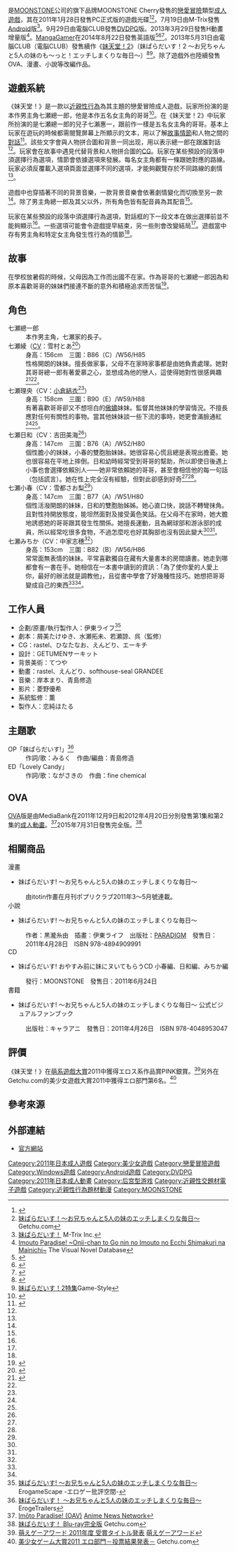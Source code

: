 {{Infobox animanga/Headerofja
|title= 妹天堂！
|image= Imouto Paradise! Onii-chan to Go nin no Imouto no Ecchi Shimakuri na Mainichi game cover.jpg
|size= 250px
|caption=《妹天堂！》遊戲封面
|japanese= 妹ぱらだいす! 〜お兄ちゃんと5人の妹のエッチしまくりな毎日〜
|english= Imouto Paradise!
|kana= いもうとぱらだいす! 〜おにいちゃんとごにんのいもうとのエッチしまくりなまいにち〜
|romaji= Imouto Paradise! ~Onii-chan to Go nin no Imouto no Ecchi Shimakuri na Mainichi~
|genre= [[戀愛|戀愛]]、後宮
}}
{{Infobox animanga/name
|original= 
|official= 
|formal= 
|common= 妹天堂！、妹妹天堂
}}
{{Infobox animanga/Game
|標題=
|類型=[[戀愛冒險|戀愛冒險]]
|使用平台=Windows XP/Vista/7（日文版）<br>Windows XP/Vista/7/8（英文版）<br>[[Android|Android]]<br>[[DVD播放機|DVD播放機]]
|遊戲引擎=ExHIBIT
|開發團隊=[[MOONSTONE|MOONSTONE Cherry]]
|代理商=MOONSTONE Cherry（PC）<br>M-Trix（Android）<br>電腦CLUB（[[DVDPG|DVDPG]]）<br>[[MangaGamer|MangaGamer]]（PC 英文版）<ref>[http://www.mangagamer.com/detail.php?goods_type=1&product_code=70 Imouto Paradise!] {{Wayback|url=http://www.mangagamer.com/detail.php?goods_type=1&product_code=70 |date=20151222132512 }}MangaGamer{{en}}</ref>
|製作人=恋純ほたる
|監製=
|腳本=屑美たけゆき、水瀬拓未、若瀬諒
|人物設定=伊東ライフ
|音樂=岸本まり、青島修造
|遊戲人數=1
|發售日=2011年1月28日（PC）<br>2011年7月19日（Android）<br>2011年12月9日（PC DL版）<br>2011年9月29日（[[DVDPG|DVDPG]]）<br>2013年3月29日（H動畫增量版）<br>2014年8月22日（PC 英文版）
|對象年齡=18禁
|結局數=7
}}
{{Infobox animanga/OVA
|ONA= 
|標題= 
|原案= 
|原作= MOONSTONE Cherry
|總導演= 
|導演= むらかみてるあき
|系列構成= 
|劇本= 
|人物原案= 伊東ライフ
|人物設定= むらかみてるあき
|機械設定= 
|音樂= 
|音樂製作= 
|動畫製作= 
|製作= GOLD BEAR
|書籍= 
|出版商= 
|代理發行= MediaBank
|其他代理發行=
|網路= 
|發售日=2011年12月9日－2012年4月20日
|開始= 
|結束= 
|話數= 2
|其他= [[成人動畫|成人動畫]]
|版權= 
}}
{{Infobox animanga/Manga
|標題= 
|作者= MOONSTONE Cherry
|作畫= itotin
|出版社= MAX
|其他出版社= 
|連載雜誌= 月刊ポプリクラブ
|label= 
|網路= 
|發售日= 
|開始= 2011年3月號
|結束= 5月號
|冊數= 
|話數= 
|其他= 
|版權=
}}
{{Infobox animanga/Novel
|輕小說= 
|標題= 
|原作=MOONSTONE Cherry
|作者= 黒瀧糸由
|插圖= 伊東ライフ
|出版社= [[PARADIGM|PARADIGM]]
|其他出版社= 
|連載雜誌= 
|label= PARADIGM NOVELS
|網路= 
|發售日= 2011年4月28日
|開始= 
|結束= 
|冊數= 1
|話數= 
|其他= 成人小說
|版權=
}}
{{Infobox animanga/Footerofja}}
{{Vgname|妹天堂！|ja=妹ぱらだいす! 〜お兄ちゃんと5人の妹のエッチしまくりな毎日〜}}是[[MOONSTONE|MOONSTONE]]公司的旗下品牌MOONSTONE Cherry發售的[[戀愛冒險|戀愛冒險]]類型[[日本成人遊戲|成人遊戲]]，其在2011年1月28日發售PC正式版的遊戲光碟<ref>{{cite web|url=http://game-style.jp/soft/201012/03/01imo_mc.php?permission=true|script-title=ja:妹たちのエッチな誘惑に、お兄ちゃんの理性がついに崩壊!? 『妹ぱらだいす！|publisher=Gamestyle|date=2010-12-03|accessdate=2014-06-11|archive-url=https://web.archive.org/web/20140714174213/http://game-style.jp/soft/201012/03/01imo_mc.php?permission=true|archive-date=2014-07-14|dead-url=yes}}</ref><ref>[http://www.getchu.com/soft.phtml?id=690802 妹ぱらだいす！～お兄ちゃんと5人の妹のエッチしまくりな毎日～] {{Wayback|url=http://www.getchu.com/soft.phtml?id=690802 |date=20160311212638 }}Getchu.com{{ja}}</ref>。7月19日由M-Trix發售[[Android|Android]]版<ref>[http://www.m-trix.jp/622.html 妹ぱらだいす！] {{Wayback|url=http://www.m-trix.jp/622.html |date=20140715174330 }}M-Trix Inc.{{ja}}</ref>。9月29日由電腦CLUB發售[[DVDPG|DVDPG]]版。2013年3月29日發售H動畫增量版<ref>[https://vndb.org/v5295 Imouto Paradise! ~Onii-chan to Go nin no Imouto no Ecchi Shimakuri na Mainichi~] {{Wayback|url=https://vndb.org/v5295 |date=20141219180450 }}The Visual Novel Database{{en}}</ref>。[[MangaGamer|MangaGamer]]在2014年8月22日發售英語版<ref name="Anime News Network MangaGamer">{{cite web|url=http://www.animenewsnetwork.com/press-release/2013-05-27/mangagamer-announces-imouto-paradise|title=MangaGamer Announces Imouto Paradise|publisher=Anime News Network|date=2013-05-27|accessdate=2014-06-15|archive-date=2014-10-08|archive-url=https://web.archive.org/web/20141008045826/http://www.animenewsnetwork.com/press-release/2013-05-27/mangagamer-announces-imouto-paradise|dead-url=no}}</ref><ref name="The Otaku's Study MangaGamer">{{cite web|url=http://www.otakustudy.com/visual-novel/2013/05/18-mangagamer-announce-acquisition-of-moonstones-visual-novel-imouto-paradise/|title=[18+] MangaGamer Announce Acquisition of Moonstone’s Visual Novel Imouto Paradise|author=Sam|publisher=The Otaku's Study|date=2013-05-26|accessdate=2014-07-05|archive-date=2014-10-06|archive-url=https://web.archive.org/web/20141006101816/http://www.otakustudy.com/visual-novel/2013/05/18-mangagamer-announce-acquisition-of-moonstones-visual-novel-imouto-paradise/|dead-url=no}}</ref><ref name="MangaGamer on MetaCritic">{{cite web|url=http://www.metacritic.com/company/mangagamer|title=List of titles by MangaGamer on Metacritic.com|publisher=Metacritic|accessdate=2014-06-26|archive-date=2014-12-15|archive-url=https://web.archive.org/web/20141215182457/http://www.metacritic.com/company/mangagamer|dead-url=no}}</ref>。2013年5月31日由電腦CLUB（電脳CLUB）發售續作《[[妹天堂！2|妹天堂！2]]》（妹ぱらだいす！2 ～お兄ちゃんと5人の妹のも～っと！エッチしまくりな毎日～）<ref name="Release Titles">{{cite web|url=http://www.retouch.info/retouch/releaseTitle.html|title=Commercial Use Method - List of Released Titles|publisher=Retouch.info|accessdate=2014-06-16|archive-date=2014-05-18|archive-url=https://web.archive.org/web/20140518212728/http://www.retouch.info/retouch/releaseTitle.html|dead-url=no}}</ref><ref>[http://www.game-style.jp/special/201304/11/00ip2_mc.php 妹ぱらだいす！2特集]{{Dead link|date=2019年10月 |bot=InternetArchiveBot |fix-attempted=yes }}Game-Style{{ja}}</ref>。除了遊戲外也陸續發售OVA、漫畫、小說等改編作品。
==遊戲系統==
《妹天堂！》是一款以[[近親性交|近親性行為]]為其主題的戀愛冒險成人遊戲，玩家所扮演的是本作男主角七瀬總一郎，他是本作五名女主角的哥哥<ref>{{cite book|title=Imouto Paradise! 2 Tech Gian Issue|date=2013-05-04|publisher=Enterbrain|pages=88–89}}</ref>。在《妹天堂！2》中玩家所扮演的是七瀬總一郎的兒子七瀨惠一，跟前作一樣是五名女主角的哥哥。基本上玩家在遊玩的時候都需閱覽屏幕上所顯示的文本，用以了解[[叙事|故事情節]]和人物之間的[[對話|對話]]<ref name="VN-PC">{{cite video game|title=Imouto Paradise!: Onii-chan to Go nin no Imouto no Motto! Ecchi Shimakuri na Mainichi|developer=Moonstone Cherry|platform=[[Microsoft_Windows|Windows]]|language=ja}}</ref>。該些文字會與人物拼合圖和背景一同出现，用以表示總一郎在跟誰對話<ref name="VN-PC"/>。玩家會在故事中遇見代替背景和人物拼合圖的[[计算机图形|CG]]。玩家在某些預設的段落中須選擇行為選項，情節會依據選項來發展。每名女主角都有一條跟她對應的路線。玩家必須反覆載入選項頁面並選擇不同的選項，才能夠觀覽存於不同路線的劇情<ref name="VN-PC"/>。

遊戲中也穿插著不同的背景音樂，一款背景音樂會依著劇情變化而切換至另一款<ref name="VN-PC"/>。除了男主角總一郎及其父以外，所有角色皆有配音員為其配音<ref name="Character"/>。

玩家在某些預設的段落中須選擇行為選項，對話框的下一段文本在做出選擇前並不能夠顯示<ref name="VN-PC"/>。一些選項可能會令遊戲提早結束，另一些則會改變結局<ref name="VN-PC"/>。遊戲當中存有男主角和特定女主角發生性行為的情節<ref name="VN-PC"/>。

==故事==
在學校放暑假的時候，父母因為工作而出國不在家。作為哥哥的七瀬總一郎因為和原本喜歡哥哥的妹妹們接連不斷的意外和積極追求而苦惱<ref>{{cite web|url=http://www.moon-stone.jp/product/ms11/story.html|title=Imouto Paradise! Product - Story|publisher=Moonstone Cherry|accessdate=2014-06-15|archive-date=2014-05-14|archive-url=https://web.archive.org/web/20140514033230/http://www.moon-stone.jp/product/ms11/story.html|dead-url=no}}</ref>。

==角色==
;七瀬總一郎
:本作男主角，七瀬家的長子。
;七瀬綾（[[配音員|CV]]：雪村とあ<ref name="Character">{{cite web|url=http://www.moon-stone.jp/product/ms11/character.html|title=Character|publisher=[[MOONSTONE|MOONSTONE]]|accessdate=2017年3月11日|language=ja|archive-date=2017年3月8日|archive-url=https://web.archive.org/web/20170308063802/http://www.moon-stone.jp/product/ms11/character.html|dead-url=no}}</ref>）
:身高：156cm　三圍：B86（C）/W56/H85
:性格開朗的妹妹。擅長做家事，父母不在家時家事都是由她負責處理。她對其哥哥總一郎有著愛慕之心，並想成為他的戀人，這使得她對性很感興趣<ref name="Characters1">{{cite web|url=http://www.mangagamer.com/detail.php?product_code=70#characters|title=Imouto Paradise! Character Profiles on MangaGamer|publisher=MangaGamer|accessdate=2014-06-24|archive-date=2016-03-04|archive-url=https://web.archive.org/web/20160304034446/http://www.mangagamer.com/detail.php?product_code=70#characters|dead-url=no}}</ref><ref name="Character"/>。
;七瀬理央（CV：[[小倉結衣|小倉結衣]]<ref name="Character"/>）
:身高：158cm　三圍：B90（E）/W59/H88
:有著喜歡哥哥卻又不想坦白的[[傲嬌|傲嬌]]妹妹。監督其他妹妹的學習情況。不擅長應對任何有關性的事物。當其他妹妹談一些下流的事時，她更會滿臉通紅<ref name="Characters1"/><ref name="Character"/>。
;七瀬日和（CV：吉田美海<ref name="Character"/>）
:身高：147cm　三圍：B76（A）/W52/H80
:個性膽小的妹妹，小春的雙胞胎妹妹。她很容易心慌且總是表現出擔憂。她也很容易在平地上摔倒。日和幼時經常受到哥哥的幫助，所以即使日後遇上小事也會選擇依賴別人——她非常依賴她的哥哥，甚至會相信他的每一句話（包括謊言）。她在性上完全沒有經驗，但對此卻感到好奇<ref name="Characters1"/><ref name="Character"/>。
;七瀬小春（CV：雪都さお梨<ref name="Character"/>）
:身高：147cm　三圍：B77（A）/W51/H80
:個性活潑開朗的妹妹，日和的雙胞胎姊姊。她心直口快，說話不轉彎抹角。且對性持開放態度，能坦然面對及接受黃色笑話。在父母不在家時，她大膽地誘惑她的哥哥跟其發生性關係。她擅長運動，且為網球部和游泳部的成員，所以經常吃很多食物，不過怎麼吃也好其胸部也沒有因此變大<ref name="Characters1"/><ref name="Character"/>。
;七瀬みちか（CV：中家志穗<ref name="Character"/>）
:身高：153cm　三圍：B82（B）/W56/H86
:常常面無表情的妹妹。平常喜歡獨自在藏有大量書本的房間讀書。她走到哪都會有一書在手。她相信在一本書中讀到的資訊：「為了使你愛的人愛上你，最好的辦法就是調教他」，且從書中學會了好幾種性技巧。她想把哥哥變成自己的東西<ref name="Characters1"/><ref name="Character"/>。

==工作人員==
*企劃/原畫/執行製作人：伊東ライフ<ref>[http://erogamescape.dyndns.org/~ap2/ero/toukei_kaiseki/game.php?game=14276#ad 妹ぱらだいす! ～お兄ちゃんと5人の妹のエッチしまくりな毎日～] {{Wayback|url=http://erogamescape.dyndns.org/~ap2/ero/toukei_kaiseki/game.php?game=14276#ad |date=20170710234017 }}ErogameScape -エロゲー批評空間-{{ja}}</ref>
*劇本：屑美たけゆき、水瀬拓未、若瀬諒、呉（監修）
*CG：rastel、ひなたなお、えんどり、エーキチ
*設計：GETUMENサーキット
*背景美術：てつや
*動畫：rastel、えんどり、softhouse-seal GRANDEE
*音樂：岸本まり、青島修造
*影片：菱野優希
*系統監修：薫
*製作人：恋純ほたる

==主題歌==
;OP「妹ぱらだいす!」<ref>[http://erogetrailers.com/soft/7193#layout_page 妹ぱらだいす！ ～お兄ちゃんと5人の妹のエッチしまくりな毎日～] {{Wayback|url=http://erogetrailers.com/soft/7193#layout_page |date=20160321122420 }}ErogeTrailers{{ja}}</ref>
:作詞/歌：みるく　作曲/編曲：青島修造
;ED「Lovely Candy」
:作詞/歌：ながさきの　作曲：fine chemical

==OVA==
[[OVA|OVA]]版是由MediaBank在2011年12月9日和2012年4月20日分別發售第1集和第2集的[[成人動畫|成人動畫]]。<ref>[http://www.animenewsnetwork.com/encyclopedia/anime.php?id=13928 Imōto Paradise! (OAV)] {{Wayback|url=http://www.animenewsnetwork.com/encyclopedia/anime.php?id=13928 |date=20150925053054 }}[[Anime_News_Network|Anime News Network]]{{en}}</ref>2015年7月31日發售完全版。<ref>[http://www.getchu.com/soft.phtml?id=855727 妹ぱらだいす！ Blu-ray完全版] {{Wayback|url=http://www.getchu.com/soft.phtml?id=855727 |date=20160107172738 }}Getchu.com{{ja}}</ref>

==相關商品==
;漫畫
*妹ぱらだいす! 〜お兄ちゃんと5人の妹のエッチしまくりな毎日〜
:由itotin作畫在月刊ポプリクラブ2011年3〜5月號連載。
;小說
*妹ぱらだいす! 〜お兄ちゃんと5人の妹のエッチしまくりな毎日〜
:作者：黒瀧糸由　插畫：伊東ライフ　出版社：[[PARADIGM|PARADIGM]]　發售日：2011年4月28日　ISBN 978-4894909991
;CD
*妹ぱらだいす! おやすみ前に妹にヌいてもらうCD 小春編、日和編、みちか編
:發行：MOONSTONE　發售日：2011年6月24日
;書籍
*妹ぱらだいす! 〜お兄ちゃんと5人の妹のエッチしまくりな毎日〜 公式ビジュアルファンブック
:出版社：キャラアニ　發售日：2011年4月26日　ISBN 978-4048953047

==評價==
《妹天堂！》在[[萌系遊戲大賞|萌系遊戲大賞]]2011中獲得エロス系作品賞PINK銀賞。<ref>[http://moe-gameaward.com/prize/2011/eros_pink.html 萌えゲーアワード 2011年度 受賞タイトル発表] {{Wayback|url=http://moe-gameaward.com/prize/2011/eros_pink.html |date=20151115231415 }}[[萌えゲーアワード|萌えゲーアワード]]{{ja}}</ref>另外在Getchu.com的美少女遊戲大賞2011中獲得エロ部門第6名。<ref>[http://www.getchu.com/pc/2011_g_ranking/eros.html 美少女ゲーム大賞2011 エロ部門－投票結果発表－] {{Wayback|url=http://www.getchu.com/pc/2011_g_ranking/eros.html |date=20160123013651 }}Getchu.com{{ja}}</ref>

==參考來源==
{{reflist|30em}}

==外部連結==
*[https://www.moon-stone.jp/product/ms11/ 官方網站]{{Wayback|url=https://www.moon-stone.jp/product/ms11/ |date=20200514072341 }}{{ja}}

{{MOONSTONE}}

{{DEFAULTSORT:Imouto Paradise! ~Onii-chan to Go nin no Imouto no Ecchi Shimakuri na Mainichi~}}
[[Category:2011年日本成人遊戲|Category:2011年日本成人遊戲]]
[[Category:美少女遊戲|Category:美少女遊戲]]
[[Category:戀愛冒險遊戲|Category:戀愛冒險遊戲]]
[[Category:Windows遊戲|Category:Windows遊戲]]
[[Category:Android遊戲|Category:Android遊戲]]
[[Category:DVDPG|Category:DVDPG]]
[[Category:2011年日本成人動畫|Category:2011年日本成人動畫]]
[[Category:后宫型游戏|Category:后宫型游戏]]
[[Category:近親性交題材電子遊戲|Category:近親性交題材電子遊戲]]
[[Category:近親性行為題材動漫|Category:近親性行為題材動漫]]
[[Category:MOONSTONE|Category:MOONSTONE]]
